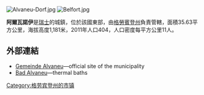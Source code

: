 [[Image:Alvaneu-Dorf.jpg|right]]
[[Image:Belfort.jpg|thumb]]

'''阿爾瓦諾伊'''是[[瑞士|瑞士]]的城鎮，位於該國東部，由[[格勞賓登州|格勞賓登州]]負責管轄，面積35.63平方公里，海拔高度1,181米，2011年人口404，人口密度每平方公里11人。

==外部連結==
*[https://web.archive.org/web/20141216185005/http://alvaneu.ch/ Gemeinde Alvaneu]—official site of the municipality {{de icon}}
*[http://www.bad-alvaneu.ch Bad Alvaneu]—thermal baths {{de icon}}

{{Switzerland-geo-stub}}
[[Category:格劳宾登州的市镇|Category:格劳宾登州的市镇]]
